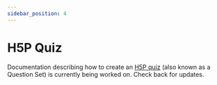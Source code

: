 ```yaml
---
sidebar_position: 4
---
```


# H5P Quiz

Documentation describing how to create an [H5P quiz](https://h5p.org/question-set) (also known as a Question Set) is currently being worked on. Check back for updates.